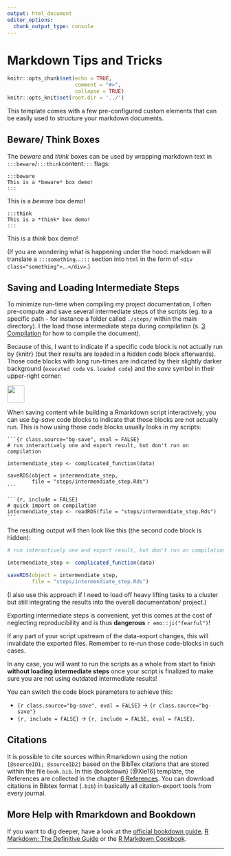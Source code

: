 ```yaml
---
output: html_document
editor_options:
  chunk_output_type: console
---
```


# Markdown Tips and Tricks

```r
knitr::opts_chunk$set(echo = TRUE,
                      comment = "#>",
                      collapse = TRUE)
knitr::opts_knit$set(root.dir = '../')
```

This template comes with a few pre-configured custom elements that can be easily used to structure your markdown documents.

## Beware/ Think Boxes

The *beware* and *think* boxes can be used by wrapping markdown text in `:::beware`/`:::think`content`:::` flags:

```
:::beware
This is a *beware* box demo!
:::
```

:::beware
This is a *beware* box demo!
:::

```
:::think
This is a *think* box demo!
:::
```

:::think
This is a *think* box demo!
:::

(If you are wondering what is happening under the hood: markdown will translate a `:::something`...`:::` section into `html` in the form of `<div class="something">`...`</div>`.)

## Saving and Loading Intermediate Steps

To minimize run-time when compiling my project documentation, I often pre-compute and save several intermediate steps of the scripts (eg. to a specific path - for instance  a folder called `./steps/` within the main directory).
I the load those intermediate steps during compilation (s. [3 Compilation](compilation.html) for how to compile the document).

Because of this, I want to indicate if a specific code block is not actually run by {knitr} (but their results are loaded in a hidden code block afterwards).
Those code blocks with long run-times are indicated by their slightly darker background (`executed code` vs. <span class="bg-save">`loaded code`</span>) and the *save* symbol in their upper-right corner: 

<img style="position:relative; width:40px; pointer-events:none;" src="./img/save_solid.svg">

When saving content while building a Rmarkdown script interactively, you can use *bg-save* code blocks to indicate that those blocks are not actually run.
This is how using those code blocks usually looks in my scripts:

```
`​``{r class.source="bg-save", eval = FALSE}
# run interactively one and export result, but don't run on compilation

intermendiate_step <- complicated_function(data)

saveRDS(object = intermendiate_step, 
        file = "steps/intermendiate_step.Rds")
`​``
```
```
`​``{r, include = FALSE}
# quick import on compilation
intermendiate_step <- readRDS(file = "steps/intermendiate_step.Rds")
`​``
```

The resulting output will then look like this (the second code block is hidden):

```r
# run interactively one and export result, but don't run on compilation

intermendiate_step <- complicated_function(data)

saveRDS(object = intermendiate_step, 
        file = "steps/intermendiate_step.Rds")
```

(I also use this approach if I need to load off heavy lifting tasks to a cluster but still integrating the results into the overall documentation/ project.)

:::beware
Exporting intermediate steps is convenient, yet this comes at the cost of neglecting reproducibility and is thus **dangerous** `r emo::ji("fearful")`!

If any part of your script upstream of the data-export changes, this will invalidate the exported files.
Remember to re-run those code-blocks in such cases.

In any case, you will want to run the scripts as a whole from start to finish **without loading intermediate steps** once your script is finalized to make sure you are not using outdated intermediate results!

You can switch the code block parameters to achieve this:

- `​{r class.source="bg-save", eval = FALSE}` $\rightarrow$ `​{r class.source="bg-save"}` 
- `​{r, include = FALSE}` $\rightarrow$ `​{r, include = FALSE, eval = FALSE}`.
:::

## Citations

It is possible to cite sources within Rmarkdown using the notion `[@sourceID1; @sourceID2]` based on the BibTex citations that are stored within the file `book.bib`.
In this {bookdown} [@Xie16] template, the References are collected in the chapter [6 References](./references.html).
You can download citations in Bibtex format (`.bib`) in basically all citation-export tools from every journal.

## More Help with Rmarkdown and Bookdown

If you want to dig deeper, have a look at the [official bookdown guide](https://bookdown.org/yihui/bookdown/), [R Markdown: The Definitive Guide](https://bookdown.org/yihui/rmarkdown/) or the [R Markdown Cookbook](https://bookdown.org/yihui/rmarkdown-cookbook/).

---
